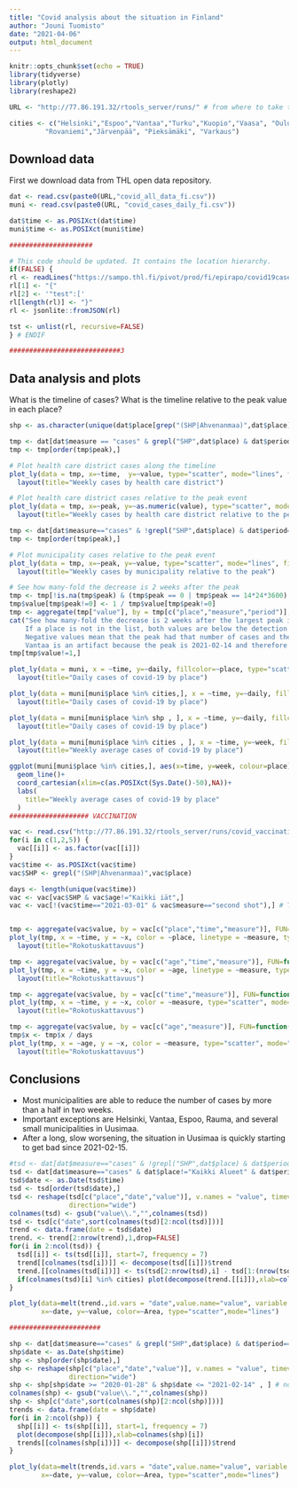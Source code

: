```yaml
---
title: "Covid analysis about the situation in Finland"
author: "Jouni Tuomisto"
date: "2021-04-06"
output: html_document
---
```


```r
knitr::opts_chunk$set(echo = TRUE)
library(tidyverse)
library(plotly)
library(reshape2)

URL <- "http://77.86.191.32/rtools_server/runs/" # from where to take the data

cities <- c("Helsinki","Espoo","Vantaa","Turku","Kuopio","Vaasa", "Oulu","Tampere","Jyväskylä","Pori",
         "Rovaniemi","Järvenpää", "Pieksämäki", "Varkaus")

```

## Download data

First we download data from THL open data repository.


```r

dat <- read.csv(paste0(URL,"covid_all_data_fi.csv"))
muni <- read.csv(paste0(URL, "covid_cases_daily_fi.csv"))

dat$time <- as.POSIXct(dat$time)
muni$time <- as.POSIXct(muni$time)

#####################

# This code should be updated. It contains the location hierarchy.
if(FALSE) {
rl <- readLines("https://sampo.thl.fi/pivot/prod/fi/epirapo/covid19case/fact_epirapo_covid19case.dimensions.json")
rl[1] <- "{"
rl[2] <- '"test":['
rl[length(rl)] <- "}"
rl <- jsonlite::fromJSON(rl)

tst <- unlist(rl, recursive=FALSE)
} # ENDIF

############################3

```

## Data analysis and plots

What is the timeline of cases? What is the timeline relative to the peak value in each place?

```r

shp <- as.character(unique(dat$place[grep("(SHP|Ahvenanmaa)",dat$place)]))

tmp <- dat[dat$measure == "cases" & grepl("SHP",dat$place) & dat$period=="weekly" , ]
tmp <- tmp[order(tmp$peak),]

# Plot health care district cases along the timeline
plot_ly(data = tmp, x=~time,  y=~value, type="scatter", mode="lines", fillcolor=~place) %>%
  layout(title="Weekly cases by health care district")

# Plot health care district cases relative to the peak event
plot_ly(data = tmp, x=~peak, y=~as.numeric(value), type="scatter", mode="lines", fillcolor=~place) %>%
  layout(title="Weekly cases by health care district relative to the peak")

tmp <- dat[dat$measure=="cases" & !grepl("SHP",dat$place) & dat$period=="weekly",]
tmp <- tmp[order(tmp$peak),]

# Plot municipality cases relative to the peak event
plot_ly(data = tmp, x=~peak, y=~value, type="scatter", mode="lines", fillcolor=~place) %>%
  layout(title="Weekly cases by municipality relative to the peak")

# See how many-fold the decrease is 2 weeks after the peak
tmp <- tmp[!is.na(tmp$peak) & (tmp$peak == 0 | tmp$peak == 14*24*3600) , ]
tmp$value[tmp$peak!=0] <- 1 / tmp$value[tmp$peak!=0]
tmp <- aggregate(tmp["value"], by = tmp[c("place","measure","period")], FUN = prod)
cat("See how many-fold the decrease is 2 weeks after the largest peak in each place\n
    If a place is not in the list, both values are below the detection limit.\n
    Negative values mean that the peak had that number of cases and then decreased to below the detection limit.\n
    Vantaa is an artifact because the peak is 2021-02-14 and therefore the second value is missing.\n")
tmp[tmp$value!=1,]

plot_ly(data = muni, x = ~time, y=~daily, fillcolor=~place, type="scatter", mode="lines") %>%
  layout(title="Daily cases of covid-19 by place")

plot_ly(data = muni[muni$place %in% cities,], x = ~time, y=~daily, fillcolor=~place, type="scatter", mode="lines") %>%
  layout(title="Daily cases of covid-19 by place")

plot_ly(data = muni[muni$place %in% shp , ], x = ~time, y=~daily, fillcolor=~place, type="scatter", mode="lines") %>%
  layout(title="Daily cases of covid-19 by place")

plot_ly(data = muni[muni$place %in% cities , ], x = ~time, y=~week, fillcolor=~place, type="scatter", mode="lines") %>%
  layout(title="Weekly average cases of covid-19 by place")

ggplot(muni[muni$place %in% cities,], aes(x=time, y=week, colour=place))+
  geom_line()+
  coord_cartesian(xlim=c(as.POSIXct(Sys.Date()-50),NA))+
  labs(
    title="Weekly average cases of covid-19 by place"
  )
#################### VACCINATION

vac <- read.csv("http://77.86.191.32/rtools_server/runs/covid_vaccination_daily_fi.csv") #daily updates
for(i in c(1,2,5)) {
  vac[[i]] <- as.factor(vac[[i]])
}
vac$time <- as.POSIXct(vac$time)
vac$SHP <- grepl("(SHP|Ahvenanmaa)",vac$place)

days <- length(unique(vac$time))
vac <- vac[vac$SHP & vac$age!="Kaikki iät",]
vac <- vac[!(vac$time=="2021-03-01" & vac$measure=="second shot"),] # There seems to be double counting in data


tmp <- aggregate(vac$value, by = vac[c("place","time","measure")], FUN=function(x) sum(x, na.rm=TRUE))
plot_ly(tmp, x = ~time, y = ~x, color = ~place, linetype = ~measure, type="scatter", mode="lines") %>%
  layout(title="Rokotuskattavuus")

tmp <- aggregate(vac$value, by = vac[c("age","time","measure")], FUN=function(x) sum(x, na.rm=TRUE))
plot_ly(tmp, x = ~time, y = ~x, color = ~age, linetype = ~measure, type="scatter", mode="lines") %>%
  layout(title="Rokotuskattavuus")

tmp <- aggregate(vac$value, by = vac[c("time","measure")], FUN=function(x) sum(x, na.rm=TRUE))
plot_ly(tmp, x = ~time, y = ~x, color = ~measure, type="scatter", mode="lines") %>%
  layout(title="Rokotuskattavuus")

tmp <- aggregate(vac$value, by = vac[c("age","measure")], FUN=function(x) sum(x, na.rm=TRUE))
tmp$x <- tmp$x / days
plot_ly(tmp, x = ~age, y = ~x, color = ~measure, type="scatter", mode="lines") %>%
  layout(title="Rokotuskattavuus")

```

## Conclusions

* Most municipalities are able to reduce the number of cases by more than a half in two weeks.
* Important exceptions are Helsinki, Vantaa, Espoo, Rauma, and several small municipalities in Uusimaa.
* After a long, slow worsening, the situation in Uusimaa is quickly starting to get bad since 2021-02-15.

```r

#tsd <- dat[dat$measure=="cases" & !grepl("SHP",dat$place) & dat$period=="weekly",]
tsd <- dat[dat$measure=="cases" & dat$place!="Kaikki Alueet" & dat$period=="cumulative" , ]
tsd$date <- as.Date(tsd$time)
tsd <- tsd[order(tsd$date),]
tsd <- reshape(tsd[c("place","date","value")], v.names = "value", timevar = "place",idvar = "date",
               direction="wide")
colnames(tsd) <- gsub("value\\.","",colnames(tsd))
tsd <- tsd[c("date",sort(colnames(tsd)[2:ncol(tsd)]))]
trend <- data.frame(date = tsd$date)
trend. <- trend[2:nrow(trend),1,drop=FALSE]
for(i in 2:ncol(tsd)) {
  tsd[[i]] <- ts(tsd[[i]], start=7, frequency = 7)
  trend[[colnames(tsd[i])]] <- decompose(tsd[[i]])$trend
  trend.[[colnames(tsd[i])]] <- ts(tsd[2:nrow(tsd),i] - tsd[1:(nrow(tsd)-1),i], start=7, frequency=7)
  if(colnames(tsd)[i] %in% cities) plot(decompose(trend.[[i]]),xlab=colnames(tsd)[i])
}

plot_ly(data=melt(trend.,id.vars = "date",value.name="value", variable.name = "Area"),
        x=~date, y=~value, color=~Area, type="scatter",mode="lines")

#######################

shp <- dat[dat$measure=="cases" & grepl("SHP",dat$place) & dat$period=="daily" , ]
shp$date <- as.Date(shp$time)
shp <- shp[order(shp$date),]
shp <- reshape(shp[c("place","date","value")], v.names = "value", timevar = "place",idvar = "date",
               direction="wide")
shp <- shp[shp$date >= "2020-01-28" & shp$date <= "2021-02-14" , ] # no values beyond this period
colnames(shp) <- gsub("value\\.","",colnames(shp))
shp <- shp[c("date",sort(colnames(shp)[2:ncol(shp)]))]
trends <- data.frame(date = shp$date)
for(i in 2:ncol(shp)) {
  shp[[i]] <- ts(shp[[i]], start=1, frequency = 7)
  plot(decompose(shp[[i]]),xlab=colnames(shp)[i])
  trends[[colnames(shp[i])]] <- decompose(shp[[i]])$trend
}

plot_ly(data=melt(trends,id.vars = "date",value.name="value", variable.name = "Area"),
        x=~date, y=~value, color=~Area, type="scatter",mode="lines")


```
